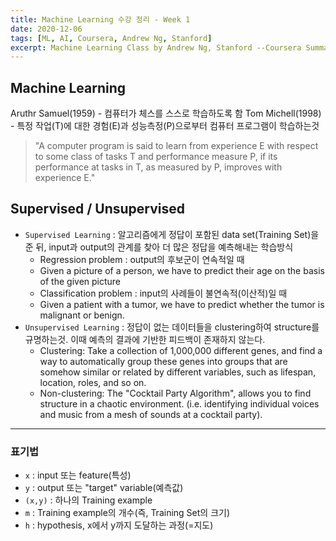 ```yaml
---
title: Machine Learning 수강 정리 - Week 1
date: 2020-12-06
tags: [ML, AI, Coursera, Andrew Ng, Stanford]
excerpt: Machine Learning Class by Andrew Ng, Stanford --Coursera Summary(20.12.07-21.03.01)
---
```


## Machine Learning

Aruthr Samuel(1959) - 컴퓨터가 체스를 스스로 학습하도록 함
Tom Michell(1998) - 특정 작업(T)에 대한 경험(E)과 성능측정(P)으로부터 컴퓨터 프로그램이 학습하는것

> "A computer program is said to learn from experience E with respect to some class of tasks T and performance measure P, if its performance at tasks in T, as measured by P, improves with experience E."

## Supervised / Unsupervised

- `Supervised Learning` : 알고리즘에게 정답이 포함된 data set(Training Set)을 준 뒤, input과 output의 관계를 찾아 더 많은 정답을 예측해내는 학습방식
  - Regression problem : output의 후보군이 연속적일 때
  - Given a picture of a person, we have to predict their age on the basis of the given picture
  - Classification problem : input의 사례들이 불연속적(이산적)일 때
  - Given a patient with a tumor, we have to predict whether the tumor is malignant or benign.
- `Unsupervised Learning` : 정답이 없는 데이터들을 clustering하여 structure를 규명하는것. 이때 예측의 결과에 기반한 피드백이 존재하지 않는다.
  - Clustering: Take a collection of 1,000,000 different genes, and find a way to automatically group these genes into groups that are somehow similar or related by different variables, such as lifespan, location, roles, and so on.
  - Non-clustering: The "Cocktail Party Algorithm", allows you to find structure in a chaotic environment. (i.e. identifying individual voices and music from a mesh of sounds at a cocktail party).

---

### 표기법

- `x` : input 또는 feature(특성)
- `y` : output 또는 "target" variable(예측값)
- `(x,y)` : 하나의 Training example
- `m` : Training example의 개수(즉, Training Set의 크기)
- `h` : hypothesis, x에서 y까지 도달하는 과정(=지도)
